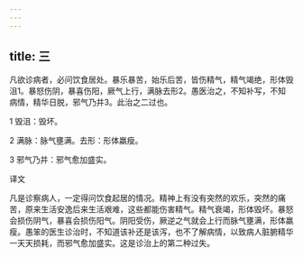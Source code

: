 ```yaml
---
---
---
```

title: 三
---




凡欲诊病者，必问饮食居处。暴乐暴苦，始乐后苦，皆伤精气，精气竭绝，形体毁沮1。暴怒伤阴，暴喜伤阳，厥气上行，满脉去形2。愚医治之，不知补写，不知病情，精华日脱，邪气乃并3。此治之二过也。

1 毁沮：毁坏。

2 满脉：脉气壅满。去形：形体羸瘦。

3 邪气乃并：邪气愈加盛实。

译文

凡是诊察病人，一定得问饮食起居的情况。精神上有没有突然的欢乐，突然的痛苦，原来生活安逸后来生活艰难，这些都能伤害精气。精气衰竭，形体毁坏。暴怒会损伤阴气，暴喜会损伤阳气。阴阳受伤，厥逆之气就会上行而脉气壅满，形体羸瘦。愚笨的医生诊治时，不知道该补还是该泻，也不了解病情，以致病人脏腑精华一天天损耗，而邪气愈加盛实。这是诊治上的第二种过失。